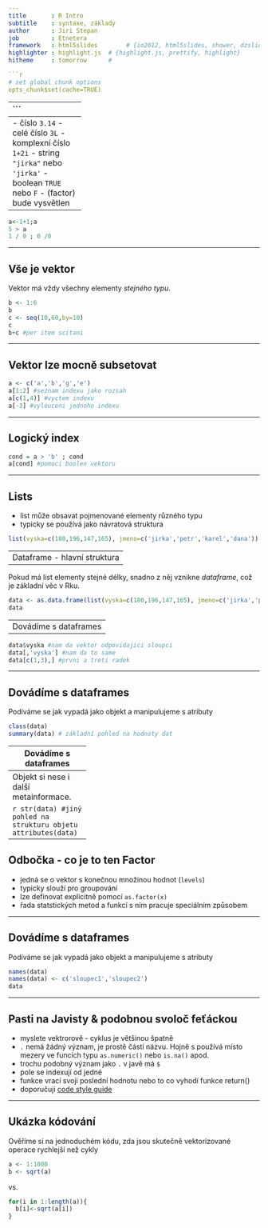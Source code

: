 ```yaml
---
title       : R Intro
subtitle    : syntaxe, základy
author      : Jiri Stepan
job         : Etnetera
framework   : html5slides        # {io2012, html5slides, shower, dzslides, ...}
highlighter : highlight.js  # {highlight.js, prettify, highlight}
hitheme     : tomorrow      # 

```r
# set global chunk options
opts_chunk$set(cache=TRUE)
```
---
```




Atomické datové typy
--------------------
- číslo `3.14` 
- celé číslo `3L`
- komplexní číslo `1+2i`
- string `"jirka"` nebo `'jirka'`
- boolean `TRUE` nebo `F`
- (factor) bude vysvětlen

---

```r
a<-1+1;a
5 > a
1 / 0 ; 0 /0
```

---

Vše je vektor
--------------------
Vektor má vždy všechny elementy *stejného typu*.
```r
b <- 1:6
b
c <- seq(10,60,by=10)
c
b+c #per item scitani
```

---

Vektor lze mocně subsetovat
---------------------------

```r
a <- c('a','b','g','e')
a[1:2] #seznam indexu jako rozsah
a[c(1,4)] #vyctem indexu
a[-3] #vylouceni jednoho indexu
```

---

Logický index
-------------

```r
cond = a > 'b' ; cond
a[cond] #pomoci boolen vektoru
```

----

Lists
-----
* list může obsavat pojmenované elementy různého typu
* typicky se používá jako návratová struktura

```r
list(vyska=c(180,196,147,165), jmeno=c('jirka','petr','karel','dana'))
```

--- 
Dataframe - hlavní struktura
----------------------------

Pokud má list elementy stejné délky, snadno z něj vznikne *dataframe*, což je základní věc v Rku.

```r
data <- as.data.frame(list(vyska=c(180,196,147,165), jmeno=c('jirka','petr','karel','dana')))
data
```

---
Dovádíme s dataframes
---------------------

```r
data$vyska #nam da vektor odpovidajici sloupci
data[,'vyska'] #nam da to same
data[c(1,3),] #prvni a treti radek
```

---

Dovádíme s dataframes
---------------------
Podíváme se jak vypadá jako objekt a manipulujeme s atributy

```r
class(data)
summary(data) # základní pohled na hodnoty dat
```

---
Dovádíme s dataframes
---------------------
Objekt si nese i další metainformace.

```r
str(data) #jiný pohled na strukturu objetu
attributes(data)
```

---
Odbočka - co je to ten Factor
-----------------------------

- jedná se o vektor s konečnou množinou hodnot (`levels`)
- typicky slouží pro groupování
- lze definovat explicitně pomocí `as.factor(x)`
- řada statstických metod a funkcí s ním pracuje speciálním způsobem

---


Dovádíme s dataframes
---------------------
Podíváme se jak vypadá jako objekt a manipulujeme s atributy

```r
names(data)
names(data) <- c('sloupec1','sloupec2')
data
```

---

Pasti na Javisty & podobnou svoloč feťáckou
----------------
* myslete vektrorově - cyklus je většinou špatně
* `.` nemá žádný význam, je prostě částí názvu. Hojně s používá místo mezery ve funcích typu `as.numeric()` nebo `is.na()` apod.
* trochu podobný význam jako `.` v javě má `$`
* pole se indexují od jedné
* funkce vrací svoji poslední hodnotu nebo to co vyhodí funkce return()
* doporučuji [code style guide](http://4dpiecharts.com/r-code-style-guide/)

---

Ukázka kódování
---------------
Ověříme si na jednoduchém kódu, zda jsou skutečně vektorizované operace rychlejší než cykly

```r
a <- 1:1000
b <- sqrt(a)
```
vs.
```r
for(i in 1:length(a)){
  b[i]<-sqrt(a[i])
}
```



